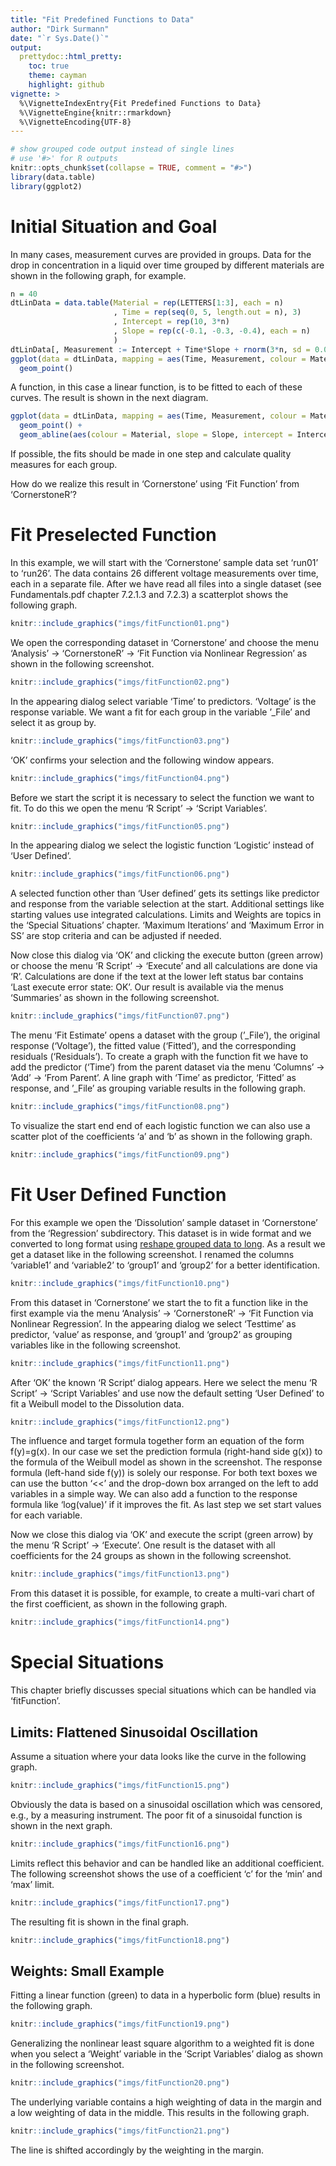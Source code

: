 ---
title: "Fit Predefined Functions to Data"
author: "Dirk Surmann"
date: "`r Sys.Date()`"
output:
  prettydoc::html_pretty:
    toc: true
    theme: cayman
    highlight: github
vignette: >
  %\VignetteIndexEntry{Fit Predefined Functions to Data}
  %\VignetteEngine{knitr::rmarkdown}
  %\VignetteEncoding{UTF-8}
---

```{r setup, include = FALSE}
# show grouped code output instead of single lines
# use '#>' for R outputs
knitr::opts_chunk$set(collapse = TRUE, comment = "#>")
library(data.table)
library(ggplot2)
```

# Initial Situation and Goal

In many cases, measurement curves are provided in groups. Data for the drop in concentration in a
liquid over time grouped by different materials are shown in the following graph, for example.

```{r GroupedData, echo=FALSE, fig.cap="Grouped Linear Data"}
n = 40
dtLinData = data.table(Material = rep(LETTERS[1:3], each = n)
                       , Time = rep(seq(0, 5, length.out = n), 3)
                       , Intercept = rep(10, 3*n)
                       , Slope = rep(c(-0.1, -0.3, -0.4), each = n)
                       )
dtLinData[, Measurement := Intercept + Time*Slope + rnorm(3*n, sd = 0.05)]
ggplot(data = dtLinData, mapping = aes(Time, Measurement, colour = Material)) + 
  geom_point()
```

A function, in this case a linear function, is to be fitted to each of these curves. The result is
shown in the next diagram.

```{r GroupedDataFun, echo=FALSE, fig.cap="Grouped Linear Data with Fitted Function"}
ggplot(data = dtLinData, mapping = aes(Time, Measurement, colour = Material)) + 
  geom_point() + 
  geom_abline(aes(colour = Material, slope = Slope, intercept = Intercept))
```

If possible, the fits should be made in one step and calculate quality measures for each group.

How do we realize this result in 'Cornerstone' using 'Fit Function' from 'CornerstoneR'?

# Fit Preselected Function

In this example, we will start with the 'Cornerstone' sample data set 'run01' to 'run26'. The data
contains 26 different voltage measurements over time, each in a separate file. After we have read
all files into a single dataset (see Fundamentals.pdf chapter 7.2.1.3 and 7.2.3) a scatterplot
shows the following graph.

```{r fitPreFunRunData, echo=FALSE, fig.cap="Fit Preselectable Function: Run Data"}
knitr::include_graphics("imgs/fitFunction01.png")
```

We open the corresponding dataset in 'Cornerstone' and choose the menu 'Analysis' -> 
'CornerstoneR' -> 'Fit Function via Nonlinear Regression' as shown in the following screenshot.

```{r fitPreFunMenu, echo=FALSE, fig.cap="Fit Preselectable Function: Menu"}
knitr::include_graphics("imgs/fitFunction02.png")
```

In the appearing dialog select variable 'Time' to predictors. 'Voltage' is the response variable.
We want a fit for each group in the variable '_File' and select it as group by.

```{r fitPreFunVarSel, echo=FALSE, fig.cap="Fit Preselectable Function: Variable Selection"}
knitr::include_graphics("imgs/fitFunction03.png")
```

'OK' confirms your selection and the following window appears.

```{r fitPreFunRScript, echo=FALSE, fig.cap="Fit Preselectable Function: R Script"}
knitr::include_graphics("imgs/fitFunction04.png")
```

Before we start the script it is necessary to select the function we want to fit. To do this we
open the menu 'R Script' -> 'Script Variables'. 

```{r fitPreFunRScriptVarsMenu, echo=FALSE, fig.cap="Fit Preselectable Function: R Script Variables Menu"}
knitr::include_graphics("imgs/fitFunction05.png")
```

In the appearing dialog we select the logistic function 'Logistic' instead of 'User Defined'.

```{r fitPreFunRScriptVars, echo=FALSE, fig.cap="Fit Preselectable Function: R Script Variables"}
knitr::include_graphics("imgs/fitFunction06.png")
```

A selected function other than 'User defined' gets its settings like predictor and response from 
the variable selection at the start. Additional settings like starting values use integrated 
calculations. Limits and Weights are topics in the 'Special Situations' chapter. 'Maximum 
Iterations' and 'Maximum Error in SS' are stop criteria and can be adjusted if needed.

Now close this dialog via 'OK' and clicking the execute button (green arrow) or choose the menu 
'R Script' -> 'Execute' and all calculations are done via 'R'. Calculations are done if the text 
at the lower left status bar contains 'Last execute error state: OK'. Our result is available 
via the menus 'Summaries' as shown in the following screenshot.

```{r fitPreFunSummaries, echo=FALSE, fig.cap="Fit Preselectable Function: Result Menu"}
knitr::include_graphics("imgs/fitFunction07.png")
```

The menu 'Fit Estimate' opens a dataset with the group ('_File'), the original response 
('Voltage'), the fitted value ('Fitted'), and the corresponding residuals ('Residuals'). To create 
a graph with the function fit we have to add the predictor ('Time') from the parent dataset via 
the menu 'Columns' -> 'Add' -> 'From Parent'. A line graph with 'Time' as predictor, 'Fitted' as 
response, and '_File' as grouping variable results in the following graph.

```{r fitPreFunFitted, echo=FALSE, fig.cap="Fit Preselectable Function: Fitted Data"}
knitr::include_graphics("imgs/fitFunction08.png")
```

To visualize the start end end of each logistic function we can also use a scatter plot of the 
coefficients 'a' and 'b' as shown in the following graph.

```{r fitPreFunCoeffAB, echo=FALSE, fig.cap="Fit Preselectable Function: Scatterplot of Coefficients 'a' and 'b'."}
knitr::include_graphics("imgs/fitFunction09.png")
```


# Fit User Defined Function

For this example we open the 'Dissolution' sample dataset in 'Cornerstone' from the 'Regression'
subdirectory. This dataset is in wide format and we converted to long format using [reshape 
grouped data to long](reshape.html). As a result we get a dataset like in the following screenshot.
I renamed the columns 'variable1' and 'variable2' to 'group1' and 'group2' for a better 
identification.

```{r fitUserFunData, echo=FALSE, fig.cap="Fit User Defined Function: Dissolution Data"}
knitr::include_graphics("imgs/fitFunction10.png")
```

From this dataset in 'Cornerstone' we start the to fit a function like in the first example via 
the menu 'Analysis' -> 'CornerstoneR' -> 'Fit Function via Nonlinear Regression'. In the 
appearing dialog we select 'Testtime' as predictor, 'value' as response, and 'group1' and 'group2' 
as grouping variables like in the following screenshot.

```{r fitUserFunVarSel, echo=FALSE, fig.cap="Fit User Defined Function: Variable Selection"}
knitr::include_graphics("imgs/fitFunction11.png")
```

After 'OK' the known 'R Script' dialog appears. Here we select the menu 'R Script' -> 'Script 
Variables' and use now the default setting 'User Defined' to fit a Weibull model to the 
Dissolution data.

```{r fitUserFunScriptVars, echo=FALSE, fig.cap="Fit User Defined Function: Script Variables"}
knitr::include_graphics("imgs/fitFunction12.png")
```

The influence and target formula together form an equation of the form f(y)=g(x). In our case 
we set the prediction formula (right-hand side g(x)) to the formula of the Weibull model as shown 
in the screenshot. The response formula (left-hand side f(y)) is solely our response. For both 
text boxes we can use the button '<<' and the drop-down box arranged on the left to add variables 
in a simple way. We can also add a function to the response formula like 'log(value)' if it 
improves the fit. As last step we set start values for each variable.

Now we close this dialog via 'OK' and execute the script (green arrow) by the menu 'R Script' -> 
'Execute'. One result is the dataset with all coefficients for the 24 groups as shown in the 
following screenshot.

```{r fitUserFunCoeffDS, echo=FALSE, fig.cap="Fit User Defined Function: Coefficient Table"}
knitr::include_graphics("imgs/fitFunction13.png")
```

From this dataset it is possible, for example, to create a multi-vari chart of the first 
coefficient, as shown in the following graph.

```{r fitUserFunMulitVari, echo=FALSE, fig.cap="Fit User Defined Function: Multi-Vari Chart Coefficient 'A'"}
knitr::include_graphics("imgs/fitFunction14.png")
```

# Special Situations

This chapter briefly discusses special situations which can be handled via 'fitFunction'.

## Limits: Flattened Sinusoidal Oscillation

Assume a situation where your data looks like the curve in the following graph.

```{r fitFunLimitsDataGraph, echo=FALSE, fig.cap="Fit Function: Flattened Sinusoidal Oscillation"}
knitr::include_graphics("imgs/fitFunction15.png")
```

Obviously the data is based on a sinusoidal oscillation which was censored, e.g., by a measuring 
instrument. The poor fit of a sinusoidal function is shown in the next graph.

```{r fitFunLimitsSinGraph, echo=FALSE, fig.cap="Fit Function: Fitted Sinusoidal Oscillation"}
knitr::include_graphics("imgs/fitFunction16.png")
```

Limits reflect this behavior and can be handled like an additional coefficient. The following 
screenshot shows the use of a coefficient 'c' for the 'min' and 'max' limit.

```{r fitFunLimitsScriptVariables, echo=FALSE, fig.cap="Fit Function: Script Variables"}
knitr::include_graphics("imgs/fitFunction17.png")
```

The resulting fit is shown in the final graph.

```{r fitFunLimitsSinLimitGraph, echo=FALSE, fig.cap="Fit Function: Fitted Sinusoidal Oscillation with Limits"}
knitr::include_graphics("imgs/fitFunction18.png")
```


## Weights: Small Example

Fitting a linear function (green) to data in a hyperbolic form (blue) results in the following 
graph.

```{r fitFunWeightsExample, echo=FALSE, fig.cap="Fit Function: Fit Linear Function on Hyperbolic Data"}
knitr::include_graphics("imgs/fitFunction19.png")
```

Generalizing the nonlinear least square algorithm to a weighted fit is done when you select a 
'Weight' variable in the 'Script Variables' dialog as shown in the following screenshot.

```{r fitFunWeightsScriptVars, echo=FALSE, fig.cap="Fit Function: Script Variables"}
knitr::include_graphics("imgs/fitFunction20.png")
```

The underlying variable contains a high weighting of data in the margin and a low weighting of 
data in the middle. This results in the following graph.

```{r fitFunWeightsWeight, echo=FALSE, fig.cap="Fit Function: Weighted Linear Fit on Hyperbolic Data"}
knitr::include_graphics("imgs/fitFunction21.png")
```

The line is shifted accordingly by the weighting in the margin.
